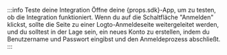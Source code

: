 :::info Teste deine Integration
Öffne deine {props.sdk}-App, um zu testen, ob die Integration funktioniert. Wenn du auf die Schaltfläche "Anmelden" klickst, sollte die Seite zu einer Logto-Anmeldeseite weitergeleitet werden, und du solltest in der Lage sein, ein neues Konto zu erstellen, indem du Benutzername und Passwort eingibst und den Anmeldeprozess abschließt.
:::
